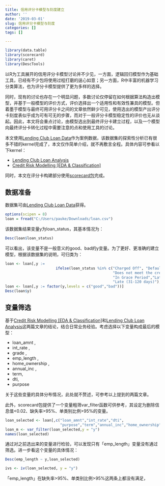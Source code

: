 ```yaml
---
title: 信用评分卡模型与刻度建立
author: ''
date: '2019-03-01'
slug: 信用评分卡模型与刻度
categories: []
tags: []

---
```



```r
library(data.table)
library(scorecard)
library(caret)
library(DescTools)
```

以R为工具展开的信用评分卡模型讨论并不少见，一方面，逻辑回归模型作为基础工具，已经有不少包将使用过程打磨的逞心如意；另一方面，R中丰富的机器学习分类算法，也为评分卡模型提供了更为多样的选择。

同时，现有的讨论也存在一个明显问题，多数讨论仅停留在如何根据算法构造出模型，并基于一般模型的评价方式，评价选择出一个适用性和有效性兼具的模型。但着墨于模型与最终可用评分卡之间的文章依然鲜少可见，使用选出的模型产出评分卡刻度表似乎成为可有可无的步骤，而对于一般评分卡模型稳定性的评价也无从谈起。因此，本文将会重点讨论，由模型选出到最终评分卡建立过程，以及一个模型向最终评分卡转化过程中需要注意的点和使用工具的讨论。

本文使用[Lending Club Loan Data](https://www.kaggle.com/wendykan/lending-club-loan-data)作为案例数据，该数据集的探索性分析已有很多不错的kernel完成了，本文仅作简单介绍，就不再敷言全程。具体内容可参看以下kernel：

* [Lending Club Loan Analysis](https://www.kaggle.com/janiobachmann/lending-club-risk-analysis-and-metrics)
* [Credit Risk Modelling [EDA & Classification]](https://www.kaggle.com/ionaskel/credit-risk-modelling-eda-classification)

同时，本文在评分卡构建部分使用[scorecard包](https://cran.r-project.org/package=scorecard)完成。

## 数据准备
数据集可由[Lending Club Loan Data](https://www.kaggle.com/wendykan/lending-club-loan-data)获得。
```r
options(scipen = 8)
loan = fread("C:/Users/pauke/Downloads/loan.csv")
```

该数据集结果变量y为loan_status，其基本情况为：
```r

Desc(loan$loan_status)

```

可以看出，该变量不是一般意义的good、bad的y变量。为了更好、更准确的建立模型，根据该数据集的说明，可归类为：

```r

loan <- loan[,y := 
                       ifelse(loan_status %in% c("Charged Off", "Default", 
                                                 "Does not meet the credit policy. Status:Charged Off", 
                                                 "In Grace Period","Late (16-30 days)", 
                                                 "Late (31-120 days)"),"bad","good")]
loan <- loan[,y := factor(y,levels = c("good","bad"))]
Desc(loan$y)

```


## 变量筛选

基于[Credit Risk Modelling [EDA & Classification]](https://www.kaggle.com/ionaskel/credit-risk-modelling-eda-classification)和[Lending Club Loan Analysis](https://www.kaggle.com/janiobachmann/lending-club-risk-analysis-and-metrics)这两篇文章的结论，结合日常业务经验。考虑选择以下变量构成最后的模型：

* loan_amnt , 
* int_rate , 
* grade , 
* emp_length , 
* home_ownership , 
* annual_inc , 
* term,
* dti,
* purpose

关于这些变量的具体分布情况，此处就不赘述，可参考以上提到的两篇文章。

此外，scorecard包提供了一个变量粗筛var_filter函数可供参考，其设定为删除信息值<0.02、缺失率>95%、单类别比例>95%的变量。

```r
loan_selected <- loan[,c("loan_amnt","int_rate","dti",
                         "purpose","term","annual_inc","home_ownership","emp_length","grade","y")]
loan_m <- var_filter(loan_selected,y = "y")
names(loan_selected)

```

通过对之前选出来的变量进行检验，可以发现只有「emp_length」变量没有通过筛选。进一步看这个变量的具体情况：

```r

Desc(emp_length ~ y,loan_selected)

ivs <- iv(loan_selected, y = "y")
```


「emp_length」在缺失率>95%、单类别比例>95%这两条上都没有满足，






